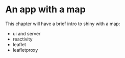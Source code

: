 # An app with a map {#shiny-methods}

This chapter will have a brief intro to shiny with a map:

* ui and server
* reactivity
* leaflet
* leafletproxy
